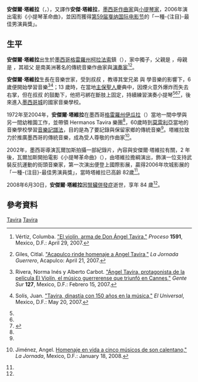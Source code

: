 {{noteTA
|1=zh-hans:戛纳国际电影节; zh-cn:戛纳国际电影节; zh-tw:坎城影展; zh-hk:康城影展;
}}
'''安傑爾·塔維拉'''（{{lang-es|Ángel Tavira Maldonado}}，{{bd|1924年|7月3日|2008年|6月30日|catIdx=Tavira}}），又譯作'''安傑·塔維拉'''，[[墨西哥|墨西哥]][[作曲家|作曲家]]與[[小提琴家|小提琴家]]，2006年演出電影《小提琴革命曲》，並因而獲得[[第59届戛纳国际电影节|第59届戛纳国际电影节]]的「一種-{注目}-最佳男演員獎」。

== 生平 ==
'''安傑爾·塔維拉'''出生於[[墨西哥|墨西哥]][[格雷羅州|格雷羅州]][[柯拉法索|柯拉法索]]鎮（{{lang-es|Corral Falso}}），家中獨子，父親是 {{lang|es|J. Isabel Maldonado Tavira}}，母親是 {{lang|es|Anita Tavira López}}，其祖父 {{lang|es|Juan Bartolo Tavira}} 是南美洲著名的傳統音樂作曲家與[[演奏家|演奏家]]<ref name="Vértiz">{{es}}Vértiz, Columba. [http://www.proceso.com.mx/noticia.html?sec=0&nta=50210 "El violín, arma de Don Ángel Tavira,"] {{Wayback|url=http://www.proceso.com.mx/noticia.html?sec=0&nta=50210 |date=20080208024912 }} ''Proceso'' '''1591''', Mexico, D.F.: April 29, 2007.</ref><ref name="Giles">{{es}}Giles, Citlal. [http://www.lajornadaguerrero.com.mx/2007/04/21/index.php?section=sociedad&article=012n1soc "Acapulco rinde homenaje a Angel Tavira,"] {{Wayback|url=http://www.lajornadaguerrero.com.mx/2007/04/21/index.php?section=sociedad&article=012n1soc |date=20090503020336 }} ''La Jornada Guerrero'', Acapulco: April 21, 2007.</ref>。

'''安傑爾·塔維拉'''生長在音樂世家，受到叔叔 {{lang|es|Sósimo Tavira López}}，教導其堂兄弟 {{lang|es|Félix Tavira López}} 與 {{lang|es|José Guadalupe ''Lupito'' Tavira López}} 學音樂的影響下，6 歲便開始學習音樂<ref name = "Rivera">{{es}}Rivera, Norma Inés y Alberto Carbot. [http://www.gentesur.com.mx/enviar.php?type=2&id=223 "Ángel Tavira, protagonista de la película El Violín, el músico guerrerense que triunfó en Cannes,"] ''Gente Sur'' '''127''', Mexico, D.F.: Febrero 15, 2007.</ref><ref name = "Solís">{{es}}Solís, Juan. [http://www.eluniversal.com.mx/cultura/52665.html "Tavira, dinastía con 150 años en la música,"] {{Wayback|url=http://www.eluniversal.com.mx/cultura/52665.html |date=20150620172700 }} ''El Universal'', Mexico, D.F.: May 20, 2007.</ref>；13 歲時，在當地[[主保聖人|主保聖人]]慶典中，因煙火意外爆炸而失去右掌，但在叔叔 {{lang|es|López}} 的鼓勵下，他把弓綁在斷肢上固定，持續練習演奏小提琴<ref name = "Vértiz"/><ref name = "Giles"/><ref name="UDN">{{cite web|url=http://udn.com/NEWS/WORLD/WOR4/4408553.shtml |title=墨西哥單手小提琴傳奇 曲終人逝 |accessdate=2008-07-02 |date=2008-07-02 |publisher=聯合新聞網 |work=陳世欽編譯}}</ref>，後來進入[[墨西哥城|墨西哥城]]的國家音樂學校。

1972年至2004年，'''安傑爾·塔維拉'''在墨西哥[[格雷羅州|格雷羅州]][[伊瓜拉|伊瓜拉]]（{{lang-es|Iguala}}）當地一間中學與另一間幼稚園工作，並帶領 Hermanos Tavira 樂團<ref name = "Solís" />，60歲時到[[莫雷利亞|莫雷利亞]]當地的音樂學校學習[[音樂記譜法|音樂記譜法]]，目的是為了要記錄與保留家鄉的傳統音樂<ref name = "Vértiz" />。塔維拉致力於推廣墨西哥的傳統音樂，成為受人尊敬的作曲家<ref>{{es}}Jiménez, Angel. [http://www.jornada.unam.mx/2008/01/19/index.php?section=cultura&article=a06n1cul Homenaje en vida a cinco músicos de son calentano,"] {{Wayback|url=http://www.jornada.unam.mx/2008/01/19/index.php?section=cultura&article=a06n1cul |date=20160303230515 }} ''La Jornada'', Mexico, D.F.: January 18, 2008.</ref>。

2002年，墨西哥導演瓦爾加斯拍攝一部紀錄片，內容與安傑爾·塔維拉有關，2 年後，瓦爾加斯開拍電影《小提琴革命曲》（{{lang-es|El violín}}），由塔維拉擔綱演出，飾演一位支持武裝反抗運動的街頭音樂家，第一次演出便登上國際影展，贏得2006年坎城影展的「一種-{注目}-最佳男演員獎」，當時塔維拉已高齡 82歲<ref name = "UDN" />。

2008年6月30日，'''安傑爾·塔維拉'''因[[腎臟|腎臟]][[併發症|併發症]]逝世，享年 84 歲<ref name = "UDN" />。

== 參考資料 ==
{{reflist|2}}

[[Category:墨西哥小提琴家|Tavira]]
[[Category:墨西哥作曲家|Tavira]]